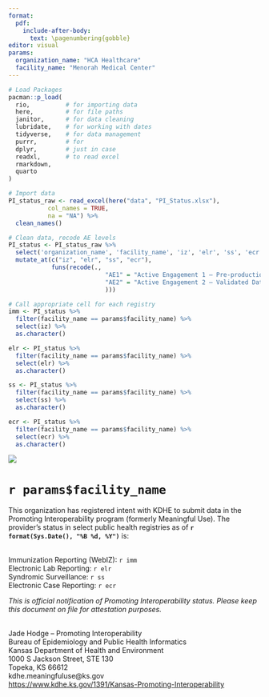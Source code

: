 ---
format:
  pdf:
    include-after-body: 
      text: \pagenumbering{gobble}
editor: visual
params:
  organization_name: "HCA Healthcare"
  facility_name: "Menorah Medical Center"
---

```{r eval=TRUE, echo=FALSE, output=FALSE}
# Load Packages
pacman::p_load(
  rio,          # for importing data
  here,         # for file paths
  janitor,      # for data cleaning
  lubridate,    # for working with dates
  tidyverse,    # for data management
  purrr,        # for  
  dplyr,        # just in case
  readxl,       # to read excel
  rmarkdown,
  quarto
)

```

```{r eval=TRUE, echo=FALSE, output=FALSE}
# Import data
PI_status_raw <- read_excel(here("data", "PI_Status.xlsx"), 
           col_names = TRUE,
           na = "NA") %>% 
  clean_names()
```

```{r eval=TRUE, echo=FALSE, output=FALSE}
# Clean data, recode AE levels
PI_status <- PI_status_raw %>% 
  select('organization_name', 'facility_name', 'iz', 'elr', 'ss', 'ecr') %>% 
  mutate_at(c("iz", "elr", "ss", "ecr"), 
            funs(recode(.,
                           "AE1" = "Active Engagement 1 – Pre-production and Validation",
                           "AE2" = "Active Engagement 2 – Validated Data Production"
                           )))
```

```{r eval=TRUE, echo=FALSE, output=FALSE}
# Call appropriate cell for each registry
imm <- PI_status %>% 
  filter(facility_name == params$facility_name) %>% 
  select(iz) %>% 
  as.character()

elr <- PI_status %>% 
  filter(facility_name == params$facility_name) %>% 
  select(elr) %>% 
  as.character()

ss <- PI_status %>% 
  filter(facility_name == params$facility_name) %>% 
  select(ss) %>% 
  as.character()

ecr <- PI_status %>% 
  filter(facility_name == params$facility_name) %>% 
  select(ecr) %>% 
  as.character()

```

![](kdhe_letterhead.png)

# **`r params$facility_name`**

This organization has registered intent with KDHE to submit data in the Promoting Interoperability program (formerly Meaningful Use). The provider's status in select public health registries as of **`r format(Sys.Date(), "%B %d, %Y")`** is:

\
Immunization Reporting (WebIZ): `r imm`\
Electronic Lab Reporting: `r elr`\
Syndromic Surveillance: `r ss`\
Electronic Case Reporting: `r ecr`\

*This is official notification of Promoting Interoperability status. Please keep this document on file for attestation purposes.*

\
Jade Hodge -- Promoting Interoperability\
Bureau of Epidemiology and Public Health Informatics\
Kansas Department of Health and Environment\
1000 S Jackson Street, STE 130\
Topeka, KS 66612\
kdhe.meaningfuluse\@ks.gov\
<https://www.kdhe.ks.gov/1391/Kansas-Promoting-Interoperability>
